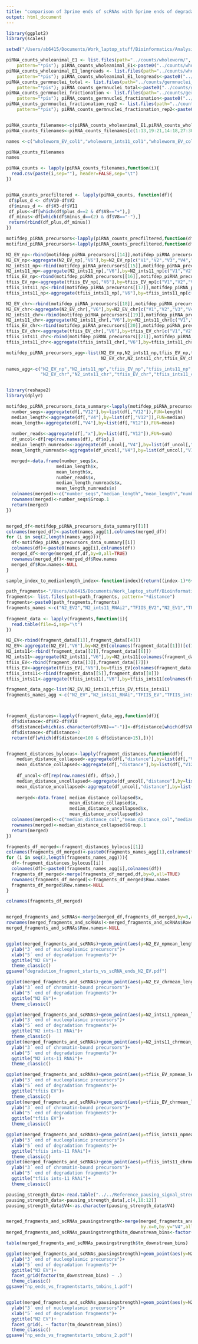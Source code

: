 ```yaml
---
title: "comparison of 3prime ends of scRNAs with 5prime ends of degradation fragments"
output: html_document
---
```


```r

library(ggplot2)
library(scales)

setwd("/Users/ab6415/Documents/Work_laptop_stuff/Bioinformatics/Analysis/INTEGRATOR_PAPER_ANALYSES/Fig1_Fig3_FigS3_FigS4_precursors_analysis/length/")

piRNA_counts_wholeanimal_E1 <- list.files(path="../counts/wholeworm/",
    pattern="*pis"); piRNA_counts_wholeanimal_E1<-paste0("../counts/wholeworm/",piRNA_counts_wholeanimal_E1,sep="")
piRNA_counts_wholeanimal_E1_longreads <- list.files(path="../counts/wholeworm_longreads/",
    pattern="*pis"); piRNA_counts_wholeanimal_E1_longreads<-paste0("../counts/wholeworm_longreads/",piRNA_counts_wholeanimal_E1_longreads,sep="")
piRNA_counts_germnuclei_total <- list.files(path="../counts/germnuclei_total/",
    pattern="*pis"); piRNA_counts_germnuclei_total<-paste0("../counts/germnuclei_total/",piRNA_counts_germnuclei_total,sep="")
piRNA_counts_germnuclei_fractionation <- list.files(path="../counts/germnuclei_fractionation_rep1/",
    pattern="*pis"); piRNA_counts_germnuclei_fractionation<-paste0("../counts/germnuclei_fractionation_rep1/",piRNA_counts_germnuclei_fractionation,sep="")
piRNA_counts_germnuclei_fractionation_rep2 <- list.files(path="../counts/germnuclei_fractionation_rep2/",
    pattern="*pis"); piRNA_counts_germnuclei_fractionation_rep2<-paste0("../counts/germnuclei_fractionation_rep2/",piRNA_counts_germnuclei_fractionation_rep2,sep="")


piRNA_counts_filenames<-c(piRNA_counts_wholeanimal_E1,piRNA_counts_wholeanimal_E1_longreads,piRNA_counts_germnuclei_total,piRNA_counts_germnuclei_fractionation,piRNA_counts_germnuclei_fractionation_rep2)
piRNA_counts_filenames<-piRNA_counts_filenames[c(1:13,19:21,14:18,27:30,22,23,25,26)]

names <-c("wholeworm_EV_col1","wholeworm_ints11_col1","wholeworm_EV_col2","wholeworm_ints11_col2","wholeworm_EV_96h","wholeworm_ints11_96h","wholeworm_EV_col1_longreads","wholeworm_ints11_col1_longreads","wholeworm_ints11_col2_longreads","germnuclei_total_N2_EV","germnuclei_total_N2_ints11","germnuclei_total_TFIIS_EV","germnuclei_total_TFIIS_ints11","germnuclei_NP_N2_EV","germnuclei_NP_N2_ints11","germnuclei_NP_TFIIS_EV","germnuclei_NP_TFIIS_ints11","germnuclei_CHR_N2_EV","germnuclei_CHR_N2_ints11","germnuclei_CHR_TFIIS_EV","germnuclei_CHR_TFIIS_ints11","germnuclei_rep2_NP_N2_EV","germnuclei_rep2_NP_N2_ints11","germnuclei_rep2_NP_TFIIS_EV","germnuclei_rep2_NP_TFIIS_ints11","germnuclei_rep2_CHR_N2_EV","germnuclei_rep2_CHR_N2_ints11","germnuclei_rep2_CHR_TFIIS_EV","germnuclei_rep2_CHR_TFIIS_ints11")

piRNA_counts_filenames
names         

piRNA_counts <- lapply(piRNA_counts_filenames,function(i){
  read.csv(paste(i,sep=""), header=FALSE,sep="\t")
})


piRNA_counts_precfiltered <- lapply(piRNA_counts, function(df){
 df$plus_d <- df$V10-df$V2
 df$minus_d <- df$V3-df$V11
 df_plus<-df[which(df$plus_d==2 & df$V8=="+"),]
 df_minus<-df[which(df$minus_d==(2) & df$V8=="-"),]
 return(rbind(df_plus,df_minus))
})

motifdep_piRNA_precursors<-lapply(piRNA_counts_precfiltered,function(df){return(df[c(grep("^21UR-",df$V12),grep("^piRNA_type_1",df$V12)),])})
motifind_piRNA_precursors<-lapply(piRNA_counts_precfiltered,function(df){return(df[grep("^piRNA_type_2",df$V12),])})

N2_EV_np<-rbind(motifdep_piRNA_precursors[[14]],motifdep_piRNA_precursors[[22]])
N2_EV_np<-aggregate(N2_EV_np[,"V6"],by=N2_EV_np[c("V1","V2","V3","V4","V5","V12")],FUN=sum)
N2_ints11_np<-rbind(motifdep_piRNA_precursors[[15]],motifdep_piRNA_precursors[[23]])
N2_ints11_np<-aggregate(N2_ints11_np[,"V6"],by=N2_ints11_np[c("V1","V2","V3","V4","V5","V12")],FUN=sum)
tfiis_EV_np<-rbind(motifdep_piRNA_precursors[[16]],motifdep_piRNA_precursors[[24]])
tfiis_EV_np<-aggregate(tfiis_EV_np[,"V6"],by=tfiis_EV_np[c("V1","V2","V3","V4","V5","V12")],FUN=sum)
tfiis_ints11_np<-rbind(motifdep_piRNA_precursors[[17]],motifdep_piRNA_precursors[[25]])
tfiis_ints11_np<-aggregate(tfiis_ints11_np[,"V6"],by=tfiis_ints11_np[c("V1","V2","V3","V4","V5","V12")],FUN=sum)

N2_EV_chr<-rbind(motifdep_piRNA_precursors[[18]],motifdep_piRNA_precursors[[26]])
N2_EV_chr<-aggregate(N2_EV_chr[,"V6"],by=N2_EV_chr[c("V1","V2","V3","V4","V5","V12")],FUN=sum)
N2_ints11_chr<-rbind(motifdep_piRNA_precursors[[19]],motifdep_piRNA_precursors[[27]])
N2_ints11_chr<-aggregate(N2_ints11_chr[,"V6"],by=N2_ints11_chr[c("V1","V2","V3","V4","V5","V12")],FUN=sum)
tfiis_EV_chr<-rbind(motifdep_piRNA_precursors[[20]],motifdep_piRNA_precursors[[28]])
tfiis_EV_chr<-aggregate(tfiis_EV_chr[,"V6"],by=tfiis_EV_chr[c("V1","V2","V3","V4","V5","V12")],FUN=sum)
tfiis_ints11_chr<-rbind(motifdep_piRNA_precursors[[21]],motifdep_piRNA_precursors[[29]])
tfiis_ints11_chr<-aggregate(tfiis_ints11_chr[,"V6"],by=tfiis_ints11_chr[c("V1","V2","V3","V4","V5","V12")],FUN=sum)

motifdep_piRNA_precursors_agg<-list(N2_EV_np,N2_ints11_np,tfiis_EV_np,tfiis_ints11_np,
                                    N2_EV_chr,N2_ints11_chr,tfiis_EV_chr,tfiis_ints11_chr)

names_agg<-c("N2_EV_np","N2_ints11_np","tfiis_EV_np","tfiis_ints11_np",
             "N2_EV_chr","N2_ints11_chr","tfiis_EV_chr","tfiis_ints11_chr")


library(reshape2)
library(dplyr)

motifdep_piRNA_precursors_data_summary<-lapply(motifdep_piRNA_precursors_agg,function(df){
  number_seqs<-aggregate(df[,"V12"],by=list(df[,"V12"]),FUN=length)
  median_length<-aggregate(df[,"V4"],by=list(df[,"V12"]),FUN=median)
  mean_length<-aggregate(df[,"V4"],by=list(df[,"V12"]),FUN=mean)
  
  number_reads<-aggregate(df[,"x"],by=list(df[,"V12"]),FUN=sum)
  df_uncol<-df[rep(row.names(df), df$x),]
  median_length_numreads<-aggregate(df_uncol[,"V4"],by=list(df_uncol[,"V12"]),FUN=median)
  mean_length_numreads<-aggregate(df_uncol[,"V4"],by=list(df_uncol[,"V12"]),FUN=mean)

  merged<-data.frame(number_seqs$x,
                   median_length$x,
                   mean_length$x,
                   number_reads$x,
                   median_length_numreads$x,
                   mean_length_numreads$x)
  colnames(merged)<-c("number_seqs","median_length","mean_length","number_reads","median_length_numreads","mean_length_numreads")
  rownames(merged)<-number_seqs$Group.1
  return(merged)
})


merged_df<-motifdep_piRNA_precursors_data_summary[[1]]
colnames(merged_df)<-paste0(names_agg[1],colnames(merged_df))
for (i in seq(2,length(names_agg))){
  df<-motifdep_piRNA_precursors_data_summary[[i]]
  colnames(df)<-paste0(names_agg[i],colnames(df))
  merged_df<-merge(merged_df,df,by=0,all=TRUE)
  rownames(merged_df)<-merged_df$Row.names
  merged_df$Row.names<-NULL
}

sample_index_to_medianlength_index<-function(index){return((index-1)*6+2)}


```

```r

path_fragments<-"/Users/ab6415/Documents/Work_laptop_stuff/Bioinformatics/Analysis/INTEGRATOR_PAPER_ANALYSES/Fig4_FigS5_degradationfragments/fragment_length_and_abundance_analysis/"
fragments<- list.files(path=path_fragments, pattern="*distance") 
fragments<-paste0(path_fragments,fragments)
fragments_names <-c("N2_EV2","N2_ints11_RNAi2","TFIIS_EV2","N2_EV1","TFIIS_ints11_RNAi2","N2_ints11_RNAi1","TFIIS_EV1","TFIIS_ints11_RNAi1")
          
fragment_data <- lapply(fragments,function(i){
  read.table(file=i,sep="\t")
})

N2_EV<-rbind(fragment_data[[1]],fragment_data[[4]])
N2_EV<-aggregate(N2_EV[,"V6"],by=N2_EV[colnames(fragment_data[[1]])[c(1:5,7:15)]],FUN=sum)
N2_ints11<-rbind(fragment_data[[2]],fragment_data[[6]])
N2_ints11<-aggregate(N2_ints11[,"V6"],by=N2_ints11[colnames(fragment_data[[1]])[c(1:5,7:15)]],FUN=sum)
tfiis_EV<-rbind(fragment_data[[3]],fragment_data[[7]])
tfiis_EV<-aggregate(tfiis_EV[,"V6"],by=tfiis_EV[colnames(fragment_data[[1]])[c(1:5,7:15)]],FUN=sum)
tfiis_ints11<-rbind(fragment_data[[5]],fragment_data[[8]])
tfiis_ints11<-aggregate(tfiis_ints11[,"V6"],by=tfiis_ints11[colnames(fragment_data[[1]])[c(1:5,7:15)]],FUN=sum)

fragment_data_agg<-list(N2_EV,N2_ints11,tfiis_EV,tfiis_ints11)
fragments_names_agg <-c("N2_EV","N2_ints11_RNAi","TFIIS_EV","TFIIS_ints11_RNAi")



fragment_distances<-lapply(fragment_data_agg,function(df){
  df$distance<-df$V2-df$V10
  df$distance[which(as.character(df$V8)=="-")]<-df$distance[which(df$V8=="-")]*(-1)
  df$distance<-df$distance+2
  return(df[which(df$distance<100 & df$distance>15),])})


fragment_distances_bylocus<-lapply(fragment_distances,function(df){
    median_distance_collapsed<-aggregate(df[,"distance"],by=list(df[,"V12"]),FUN=median)
    mean_distance_collapsed<-aggregate(df[,"distance"],by=list(df[,"V12"]),FUN=mean)
    
    df_uncol<-df[rep(row.names(df), df$x),]
    median_distance_uncollapsed<-aggregate(df_uncol[,"distance"],by=list(df_uncol[,"V12"]),FUN=median)
    mean_distance_uncollapsed<-aggregate(df_uncol[,"distance"],by=list(df_uncol[,"V12"]),FUN=mean)
    
    merged<-data.frame( median_distance_collapsed$x,
                        mean_distance_collapsed$x,
                        median_distance_uncollapsed$x,
                        mean_distance_uncollapsed$x)
  colnames(merged)<-c("median_distance_col","mean_distance_col","median_distance_uncol","mean_distance_uncol")
  rownames(merged)<-median_distance_collapsed$Group.1
  return(merged)
})

fragments_df_merged<-fragment_distances_bylocus[[1]]
colnames(fragments_df_merged)<-paste0(fragments_names_agg[1],colnames(fragments_df_merged))
for (i in seq(2,length(fragments_names_agg))){
  df<-fragment_distances_bylocus[[i]]
  colnames(df)<-paste0(fragments_names_agg[i],colnames(df))
  fragments_df_merged<-merge(fragments_df_merged,df,by=0,all=TRUE)
  rownames(fragments_df_merged)<-fragments_df_merged$Row.names
  fragments_df_merged$Row.names<-NULL
}

colnames(fragments_df_merged)


merged_fragments_and_scRNAs<-merge(merged_df,fragments_df_merged,by=0,all=TRUE)
rownames(merged_fragments_and_scRNAs)<-merged_fragments_and_scRNAs$Row.names
merged_fragments_and_scRNAs$Row.names<-NULL


ggplot(merged_fragments_and_scRNAs)+geom_point(aes(y=N2_EV_npmean_length_numreads,x=N2_EVmean_distance_uncol),col=alpha("black",0.5))+
  ylab("3´ end of nucleoplasmic precursors")+
  xlab("5´ end of degradation fragments")+
  ggtitle("N2 EV")+
  theme_classic()
ggsave("degradation_fragment_starts_vs_scRNA_ends_N2_EV.pdf")

ggplot(merged_fragments_and_scRNAs)+geom_point(aes(y=N2_EV_chrmean_length_numreads,x=N2_EVmean_distance_uncol))+
  ylab("3´ end of chromatin-bound precursors")+
  xlab("5´ end of degradation fragments")+
  ggtitle("N2 EV")+
  theme_classic()

ggplot(merged_fragments_and_scRNAs)+geom_point(aes(y=N2_ints11_npmean_length_numreads,x=N2_ints11_RNAimean_distance_uncol))+
  ylab("3´ end of nucleoplasmic precursors")+
  xlab("5´ end of degradation fragments")+
  ggtitle("N2 ints-11 RNAi")+
  theme_classic()
ggplot(merged_fragments_and_scRNAs)+geom_point(aes(y=N2_ints11_chrmean_length_numreads,x=N2_ints11_RNAimean_distance_uncol))+
  ylab("3´ end of chromatin-bound precursors")+
  xlab("5´ end of degradation fragments")+
  ggtitle("N2 ints-11 RNAi")+
  theme_classic()

ggplot(merged_fragments_and_scRNAs)+geom_point(aes(y=tfiis_EV_npmean_length_numreads,x=TFIIS_EVmean_distance_uncol))+
  ylab("3´ end of nucleoplasmic precursors")+
  xlab("5´ end of degradation fragments")+
  ggtitle("tfiis EV")+
  theme_classic()
ggplot(merged_fragments_and_scRNAs)+geom_point(aes(y=tfiis_EV_chrmean_length_numreads,x=TFIIS_EVmean_distance_uncol))+
  ylab("3´ end of chromatin-bound precursors")+
  xlab("5´ end of degradation fragments")+
  ggtitle("tfiis EV")+
  theme_classic()

ggplot(merged_fragments_and_scRNAs)+geom_point(aes(y=tfiis_ints11_npmean_length_numreads,x=TFIIS_ints11_RNAimean_distance_uncol))+
  ylab("3´ end of nucleoplasmic precursors")+
  xlab("5´ end of degradation fragments")+
  ggtitle("tfiis ints-11 RNAi")+
  theme_classic()
ggplot(merged_fragments_and_scRNAs)+geom_point(aes(y=tfiis_ints11_chrmean_length_numreads,x=TFIIS_ints11_RNAimean_distance_uncol))+
  ylab("3´ end of chromatin-bound precursors")+
  xlab("5´ end of degradation fragments")+
  ggtitle("tfiis ints-11 RNAi")+
  theme_classic()


```


```r

pausing_strength_data<-read.table("../../Reference_pausing_signal_strength/all_pis_typeI_pausingscores.bed",header=TRUE)
pausing_strength_data<-pausing_strength_data[,c(4,10:12)]
pausing_strength_data$V4<-as.character(pausing_strength_data$V4)


merged_fragments_and_scRNAs_pausingstrength<-merge(merged_fragments_and_scRNAs,pausing_strength_data,
                                                   by.x=0,by.y="V4",all.x=TRUE)
merged_fragments_and_scRNAs_pausingstrength$tm_downstream_bins<-factor(merged_fragments_and_scRNAs_pausingstrength$tm_downstream_bins,                                                                   levels=c("(-713,-94.8]","(-94.8,-18.3]","(-18.3,39.8]","(39.8,101]","(101,412]"))

table(merged_fragments_and_scRNAs_pausingstrength$tm_downstream_bins)

ggplot(merged_fragments_and_scRNAs_pausingstrength)+geom_point(aes(y=N2_EV_npmean_length_numreads,x=N2_EVmean_distance_uncol,col=tm_downstream_bins),col=alpha("black",0.5))+
  ylab("3´ end of nucleoplasmic precursors")+
  xlab("5´ end of degradation fragments")+
  ggtitle("N2 EV")+
  facet_grid(factor(tm_downstream_bins) ~ .)
  theme_classic()
ggsave("np_ends_vs_fragmentstarts_tmbins_1.pdf")


ggplot(merged_fragments_and_scRNAs_pausingstrength)+geom_point(aes(y=N2_EV_npmean_length_numreads,x=N2_EVmean_distance_uncol,col=tm_downstream_bins),col=alpha("black",0.5))+
  ylab("3´ end of nucleoplasmic precursors")+
  xlab("5´ end of degradation fragments")+
  ggtitle("N2 EV")+
  facet_grid(. ~ factor(tm_downstream_bins))
  theme_classic()
ggsave("np_ends_vs_fragmentstarts_tmbins_2.pdf")



```
